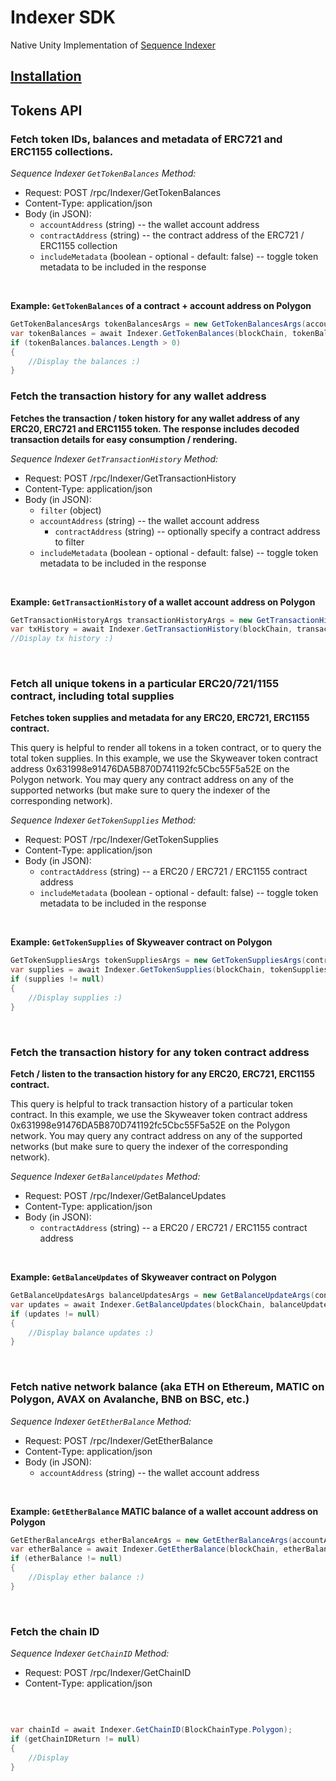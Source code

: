 # Indexer SDK

Native Unity Implementation of [Sequence Indexer](/indexer)

## [Installation](/unity-sdk/installation)

## Tokens API

### Fetch token IDs, balances and metadata of ERC721 and ERC1155 collections.

*Sequence Indexer `GetTokenBalances` Method:*

* Request: POST /rpc/Indexer/GetTokenBalances
* Content-Type: application/json
* Body (in JSON):
  * `accountAddress` (string) -- the wallet account address
  * `contractAddress` (string) -- the contract address of the ERC721 / ERC1155 collection
  * `includeMetadata` (boolean - optional - default: false) -- toggle token metadata to be included in the response

<br />

**Example: `GetTokenBalances` of a contract + account address on Polygon**
<Tabs>
<TabItem value="csharp" label="Unity c#">

```cs
GetTokenBalancesArgs tokenBalancesArgs = new GetTokenBalancesArgs(accountAddress, contractAddress, true);
var tokenBalances = await Indexer.GetTokenBalances(blockChain, tokenBalancesArgs);
if (tokenBalances.balances.Length > 0)
{
    //Display the balances :)
}
```

</TabItem>
</Tabs>


### Fetch the transaction history for any wallet address

**Fetches the transaction / token history for any wallet address of any ERC20, ERC721 and ERC1155 token.
The response includes decoded transaction details for easy consumption / rendering.**

*Sequence Indexer `GetTransactionHistory` Method:*

* Request: POST /rpc/Indexer/GetTransactionHistory
* Content-Type: application/json
* Body (in JSON):
	* `filter` (object)
  	* `accountAddress` (string) -- the wallet account address
		* `contractAddress` (string) -- optionally specify a contract address to filter
  * `includeMetadata` (boolean - optional - default: false) -- toggle token metadata to be included in the response

<br />

**Example: `GetTransactionHistory` of a wallet account address on Polygon**

<Tabs>
<TabItem value="cs" label="Unity c#">

```cs
GetTransactionHistoryArgs transactionHistoryArgs = new GetTransactionHistoryArgs();
var txHistory = await Indexer.GetTransactionHistory(blockChain, transactionHistoryArgs);
//Display tx history :)
```

</TabItem>

</Tabs>

<br />


### Fetch all unique tokens in a particular ERC20/721/1155 contract, including total supplies

**Fetches token supplies and metadata for any ERC20, ERC721, ERC1155 contract.**

This query is helpful to render all tokens in a token contract, or to query the total token supplies.
In this example, we use the Skyweaver token contract address 0x631998e91476DA5B870D741192fc5Cbc55F5a52E
on the Polygon network. You may query any contract address on any of the supported networks (but make
sure to query the indexer of the corresponding network).


*Sequence Indexer `GetTokenSupplies` Method:*

* Request: POST /rpc/Indexer/GetTokenSupplies
* Content-Type: application/json
* Body (in JSON):
	* `contractAddress` (string) -- a ERC20 / ERC721 / ERC1155 contract address
  * `includeMetadata` (boolean - optional - default: false) -- toggle token metadata to be included in the response

<br />

**Example: `GetTokenSupplies` of Skyweaver contract on Polygon**

<Tabs>
<TabItem value="cs" label="Unity c#">

```cs
GetTokenSuppliesArgs tokenSuppliesArgs = new GetTokenSuppliesArgs(contractAddress, includeMetadata);
var supplies = await Indexer.GetTokenSupplies(blockChain, tokenSuppliesArgs);
if (supplies != null)
{
    //Display supplies :)
}

```

</TabItem>

</Tabs>

<br />


### Fetch the transaction history for any token contract address

**Fetch / listen to the transaction history for any ERC20, ERC721, ERC1155 contract.**

This query is helpful to track transaction history of a particular token contract.
In this example, we use the Skyweaver token contract address 0x631998e91476DA5B870D741192fc5Cbc55F5a52E
on the Polygon network. You may query any contract address on any of the supported networks (but make
sure to query the indexer of the corresponding network).


*Sequence Indexer `GetBalanceUpdates` Method:*

* Request: POST /rpc/Indexer/GetBalanceUpdates
* Content-Type: application/json
* Body (in JSON):
	* `contractAddress` (string) -- a ERC20 / ERC721 / ERC1155 contract address

<br />

**Example: `GetBalanceUpdates` of Skyweaver contract on Polygon**

<Tabs>
<TabItem value="cs" label="Unity c#">

```cs
GetBalanceUpdatesArgs balanceUpdatesArgs = new GetBalanceUpdateArgs(contractAddress);
var updates = await Indexer.GetBalanceUpdates(blockChain, balanceUpdatesArgs);
if (updates != null)
{
    //Display balance updates :)
}

```

</TabItem>

</Tabs>

<br />



### Fetch native network balance (aka ETH on Ethereum, MATIC on Polygon, AVAX on Avalanche, BNB on BSC, etc.)

*Sequence Indexer `GetEtherBalance` Method:*

* Request: POST /rpc/Indexer/GetEtherBalance
* Content-Type: application/json
* Body (in JSON):
  * `accountAddress` (string) -- the wallet account address

<br />

**Example: `GetEtherBalance` MATIC balance of a wallet account address on Polygon**

<Tabs>
<TabItem value="curl" label="curl">

```cs
GetEtherBalanceArgs etherBalanceArgs = new GetEtherBalanceArgs(accountAddress);
var etherBalance = await Indexer.GetEtherBalance(blockChain, etherBalanceArgs);
if (etherBalance != null)
{
    //Display ether balance :)
}

```

</TabItem>

</Tabs>

<br />


### Fetch the chain ID

*Sequence Indexer `GetChainID` Method:*

* Request: POST /rpc/Indexer/GetChainID
* Content-Type: application/json

<br />

<Tabs>
<TabItem value="curl" label="curl">

```cs

var chainId = await Indexer.GetChainID(BlockChainType.Polygon);
if (getChainIDReturn != null)
{
    //Display
}
```

</TabItem>

</Tabs>
